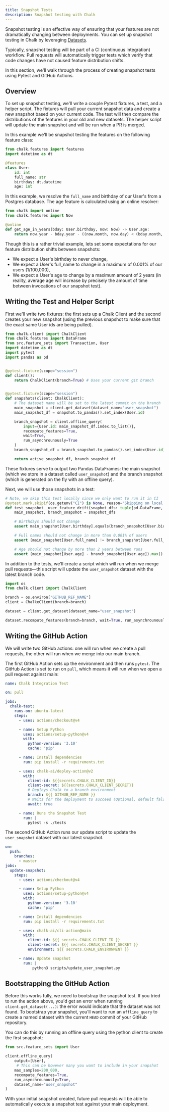 ```yaml
---
title: Snapshot Tests
description: Snapshot testing with Chalk
---
```


Snapshot testing is an effective way of ensuring that your features are not dramatically changing
between deployments. You can set up snapshot testing in Chalk by leveraging [Datasets](/docs/datasets).

Typically, snapshot testing will be part of a CI (continuous integration) workflow. Pull requests will automatically
trigger tests which verify that code changes have not caused feature distribution shifts.

In this section, we'll walk through the process of creating snapshot tests using Pytest and GitHub Actions.

## Overview

To set up snapshot testing, we'll write a couple Pytest fixtures, a test, and a helper script. The fixtures will pull
your current snapshot data and create a new snapshot based on your current code. The test will then compare the distributions of
the features in your old and new datasets. The helper script will update the main snapshot and will be run when a PR is
merged.

In this example we'll be snapshot testing the features on the following feature class:

```python
from chalk.features import features
import datetime as dt

@features
class User:
    id: int
    full_name: str
    birthday: dt.datetime
    age: int
```

In this example, we resolve the `full_name` and birthday of our User's from a Postgres database. The age feature is calculated using an online resolver:
```python
from chalk import online
from chalk.features import Now

@online
def get_age_in_years(bday: User.birthday, now: Now) -> User.age:
    return now.year - bday.year - ((now.month, now.day) < (bday.month, bday.day))
```

Though this is a rather trivial example, lets set some expectations for our feature distribution shifts between snapshots:
- We expect a User's birthday to never change,
- We expect a User's full_name to change in a maximum of 0.001% of our users (1/100,000),
- We expect a User's age to change by a maximum amount of 2 years (in reality, average age will increase by precisely the amount of time between invocations of our snapshot test).

## Writing the Test and Helper Script

First we'll write two fixtures: the first sets up a Chalk Client and the second creates your new snapshot (using
the previous snapshot to make sure that the exact same User ids are being pulled).

```python
from chalk.client import ChalkClient
from chalk.features import DataFrame
from src.feature_sets import Transaction, User
import datetime as dt
import pytest
import pandas as pd


@pytest.fixture(scope="session")
def client():
    return ChalkClient(branch=True) # Uses your current git branch


@pytest.fixture(scope="session")
def snapshots(client: ChalkClient):
    # The dataset name will be set to the latest commit on the branch
    main_snapshot = client.get_dataset(dataset_name="user_snapshot")
    main_snapshot_df = snapshot.to_pandas().set_index(User.id)

    branch_snapshot = client.offline_query(
        input={User.id: main_snapshot_df.index.to_list()},
        recompute_features=True,
        wait=True,
        run_asynchrounously=True
    )
    branch_snapshot_df = branch_snapshot.to_pandas().set_index(User.id)

    return active_snapshot_df, branch_snapshot_df
```

These fixtures serve to output two Pandas DataFrames: the main snapshot (which we store in
a dataset called `user_snapshot`) and the branch snapshot (which is generated
on the fly with an offline query).

Next, we will use those snapshots in a test:
```python
# Note, we skip this test locally since we only want to run it in CI
@pytest.mark.skipif(os.getenv("CI") is None, reason="Skipping on local machine")
def test_snapshot__user_feature_drift(snaphot_dfs: tuple[pd.DataFrame, pd.DataFrame]):
    main_snapshot, branch_snapshot = snapshot_dfs

    # Birthdays should not change
    assert main_snapshot[User.birthday].equals(branch_snapshot[User.birthday])

    # Full names should not change in more than 0.001% of users
    assert (main_snapshot[User.full_name] != branch_snapshot[User.full_name]).mean() < 0.00001

    # Age should not change by more than 2 years between runs
    assert (main_snapshot[User.age] - branch_snapshot[User.age]).max() <= 2
```

In addition to the tests, we'll create a script which will run when we merge pull requests—this
script will update the `user_snapshot` dataset with the latest branch code.

```python
import os
from chalk.client import ChalkClient

branch = os.environ["GITHUB_REF_NAME"]
client = ChalkeClient(branch=branch)

dataset = client.get_dataset(dataset_name="user_snapshot")

dataset.recompute_features(branch=branch, wait=True, run_asynchrounously=True)
```

## Writing the GitHub Action

We will write two GitHub actions: one will run when we create a pull requests, the other
will run when we merge into our main branch.

The first GitHub Action sets up the environment and then runs `pytest`. The
GitHub Action is set to run on `pull`, which means it will run when we open a
pull request against main:

```yaml
name: Chalk Integration Test

on: pull

jobs:
  chalk-test:
    runs-on: ubuntu-latest
    steps:
      - uses: actions/checkout@v4

      - name: Setup Python
        uses: actions/setup-python@v4
        with:
          python-version: '3.10'
          cache: 'pip'

      - name: Install dependencies
        run: pip install -r requirements.txt

      - uses: chalk-ai/deploy-action@v2
        with:
          client-id: ${{secrets.CHALK_CLIENT_ID}}
          client-secret: ${{secrets.CHALK_CLIENT_SECRET}}
          # Deploys Chalk to a branch environment
          branch: ${{ GITHUB_REF_NAME }}
          # Waits for the deployment to succeed (Optional, default false)
          await: true

      - name: Runs the Snapshot Test
        run: |
          pytest -s ./tests
```

The second GitHub Action runs our update script to update the `user_snapshot` dataset
with our latest snapshot.

```yaml
on:
  push:
    branches:
      - master
jobs:
  update-snapshot:
    steps:
      - uses: actions/checkout@v4

      - name: Setup Python
        uses: actions/setup-python@v4
        with:
          python-version: '3.10'
          cache: 'pip'

      - name: Install dependencies
        run: pip install -r requirements.txt

      - uses: chalk-ai/cli-action@main
        with:
          client-id: ${{ secrets.CHALK_CLIENT_ID }}
          client-secret: ${{ secrets.CHALK_CLIENT_SECRET }}
          environment: ${{ secrets.CHALK_ENVIRONMENT }}

      - name: Update snapshot
        run: |
            python3 scripts/update_user_snapshot.py
```

## Bootstrapping the GitHub Action

Before this works fully, we need to bootstrap the snapshot test. If you tried
to run the action above, you'd get an error when running `client.get_dataset(...)`:
the error would indicate that the dataset was not found. To bootstrap your snapshot,
you'll want to run an `offline_query` to create a named dataset with the current `HEAD`
commit of your GitHub repository.

You can do this by running an offline query using the python client to create the first snapshot:

```python
from src.feature_sets import User

client.offline_query(
    output=[User],
     # This can be however many you want to include in your snapshot
    max_samples=200_000,
    recompute_features=True,
    run_asynchrounously=True,
    dataset_name="user_snapshot"
)
```

With your initial snapshot created, future pull requests will be able to automatically execute a snapshot test
against your main deployment.
